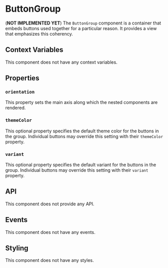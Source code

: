 # ButtonGroup

(**NOT IMPLEMENTED YET**) The `ButtonGroup` component is a container that embeds buttons used together for a particular reason. It provides a view that emphasizes this coherency.

## Context Variables

This component does not have any context variables.

## Properties

### `orientation`

This property sets the main axis along which the nested components are rendered.

### `themeColor`

This optional property specifies the default theme color for the buttons in the group. Individual buttons may override this setting with their `themeColor` property.

### `variant`

This optional property specifies the default variant for the buttons in the group. Individual buttons may override this setting with their `variant` property.

## API

This component does not provide any API.

## Events

This component does not have any events.

## Styling

This component does not have any styles.
